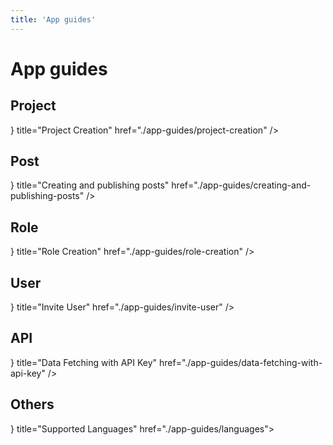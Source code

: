 ```yaml
---
title: 'App guides'
---
```



# App guides

## Project

<Cards>
  <Card icon={<CardIcon />} title="Project Creation" href="./app-guides/project-creation" />
</Cards>

## Post

<Cards>
  <Card
    icon={<CardIcon />}
    title="Creating and publishing posts"
    href="./app-guides/creating-and-publishing-posts"
  />
</Cards>

## Role

<Cards>
  <Card icon={<CardIcon />} title="Role Creation" href="./app-guides/role-creation" />
</Cards>

## User

<Cards>
  <Card icon={<CardIcon />} title="Invite User" href="./app-guides/invite-user" />
</Cards>

## API

<Cards>
  <Card
    icon={<CardIcon />}
    title="Data Fetching with API Key"
    href="./app-guides/data-fetching-with-api-key"
  />
</Cards>

## Others

<Cards>
  <Card icon={<CardIcon />} title="Supported Languages" href="./app-guides/languages"></Card>
</Cards>
